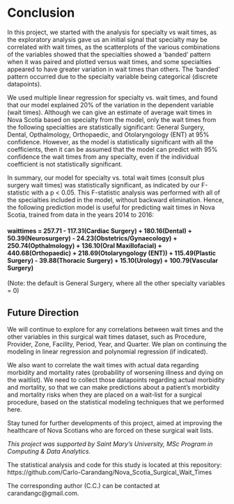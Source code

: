 # Conclusion

In this project, we started with the analysis for specialty vs wait times, as the exploratory analysis gave us an initial signal that specialty may be correlated with wait times, as the scatterplots of the various combinations of the variables showed that the specialties showed a ‘banded’ pattern when it was paired and plotted versus wait times, and some specialties appeared to have greater variation in wait times than others. The ‘banded’ pattern occurred due to the specialty variable being categorical (discrete datapoints).

We used multiple linear regression for specialty vs. wait times, and found that our model explained 20% of the variation in the dependent variable (wait times). Although we can give an estimate of average wait times in Nova Scotia based on specialty from the model, only the wait times from the following specialties are statistically significant: General Surgery, Dental, Opthalmology, Orthopaedic, and Otolaryngology (ENT) at 95% confidence. However, as the model is statistically significant with all the coefficients, then it can be assumed that the model can predict with 95% confidence the wait times from any specialty, even if the individual coefficient is not statistically significant.

In summary, our model for specialty vs. total wait times (consult plus surgery wait times) was statistically significant, as indicated by our F-statistic with a p < 0.05. This F-statistic analysis was performed with all of the specialties included in the model, without backward elimination. Hence, the following prediction model is useful for predicting wait times in Nova Scotia, trained from data in the years 2014 to 2016:

#### waittimes = 257.71 - 117.31(Cardiac Surgery) + 180.16(Dental) + 50.39(Neurosurgery) - 24.23(Obstetrics/Gynaecology) + 250.74(Opthalmology) + 136.10(Oral Maxillofacial) + 440.68(Orthopaedic) + 218.69(Otolaryngology (ENT)) + 115.49(Plastic Surgery) - 39.88(Thoracic Surgery) + 15.10(Urology) + 100.79(Vascular Surgery)

(Note: the default is General Surgery, where all the other specialty variables = 0)

## Future Direction

We will continue to explore for any correlations between wait times and the other variables in this surgical wait times dataset, such as Procedure, Provider, Zone, Facility, Period, Year, and Quarter. We plan on continuing the modeling in linear regression and polynomial regression (if indicated). 

We also want to correlate the wait times with actual data regarding morbidity and mortality rates (probability of worsening illness and dying on the waitlist). We need to collect those datapoints regarding actual morbidity and mortality, so that we can make predictions about a patient’s morbidity and mortality risks when they are placed on a wait-list for a surgical procedure, based on the statistical modeling techniques that we performed here.

Stay tuned for further developments of this project, aimed at improving the healthcare of Nova Scotians who are forced on these surgical wait lists.

*This project was supported by Saint Mary’s University, MSc Program in Computing & Data Analytics.*  

The statistical analysis and code for this study is located at this repository: https://github.com/Carlo-Carandang/Nova_Scotia_Surgical_Wait_Times  

The corresponding author (C.C.) can be contacted at carandangc@gmail.com.